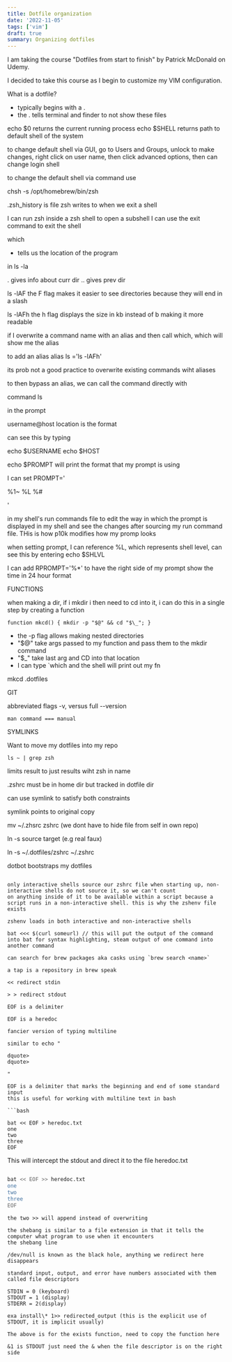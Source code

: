 ```yaml
---
title: Dotfile organization
date: '2022-11-05'
tags: ['vim']
draft: true
summary: Organizing dotfiles
---
```


I am taking the course "Dotfiles from start to finish" by Patrick McDonald on Udemy.

I decided to take this course as I begin to customize my VIM configuration.

What is a dotfile?

- typically begins with a .
- the . tells terminal and finder to not show these files

echo $0 returns the current running process
echo $SHELL returns path to default shell of the system

to change default shell via GUI, go to Users and Groups, unlock to make changes, right click on user name, then click advanced options, then can change login shell

to change the default shell via command use

chsh -s /opt/homebrew/bin/zsh

.zsh_history is file zsh writes to when we exit a shell

I can run zsh inside a zsh shell to open a subshell
I can use the exit command to exit the shell

which <command>

- tells us the location of the program

in ls -la

. gives info about curr dir
.. gives prev dir

ls -lAF the F flag makes it easier to see directories because they will end in a slash

ls -lAFh the h flag displays the size in kb instead of b making it more readable

if I overwrite a command name with an alias and then call which, which will show me the alias

to add an alias
alias ls ='ls -lAFh'

its prob not a good practice to overwrite existing commands wiht aliases

to then bypass an alias, we can call the command directly with

command ls

in the prompt

username@host location is the format

can see this by typing

echo $USERNAME
echo $HOST

echo $PROMPT
will print the format that my prompt is using

I can set PROMPT='

%1~ %L %#

'

in my shell's run commands file to edit the way in which the prompt is displayed in my shell and see the changes after sourcing my run command file. THis is how p10k modifies how my promp looks

when setting prompt, I can reference %L, which represents shell level, can see this by entering echo $SHLVL

I can add RPROMPT='%\*'
to have the right side of my prompt show the time in 24 hour format

FUNCTIONS

when making a dir, if i mkdir i then need to cd into it, i can do this in a single step by creating a function

`function mkcd() { mkdir -p "$@" && cd "$\_"; }`

- the -p flag allows making nested directories
- "$@" take args passed to my function and pass them to the mkdir command
- "$\_" take last arg and CD into that location
- I can type `which <fn name> and the shell will print out my fn

mkcd .dotfiles

GIT

abbreviated flags -v, versus full --version

`man command === manual`

SYMLINKS

Want to move my dotfiles into my repo

`ls ~ | grep zsh`

limits result to just results wiht zsh in name

.zshrc must be in home dir but tracked in dotfile dir

can use symlink to satisfy both constraints

symlink points to original copy

mv ~/.zhsrc zshrc (we dont have to hide file from self in own repo)

ln -s source target (e.g real faux)

ln -s ~/.dotfiles/zshrc ~/.zshrc

dotbot bootstraps my dotfiles

````

only interactive shells source our zshrc file when starting up, non-interactive shells do not source it, so we can't count
on anything inside of it to be available within a script because a script runs in a non-interactive shell. this is why the zshenv file
exists

zshenv loads in both interactive and non-interactive shells

bat <<< $(curl someurl) // this will put the output of the command into bat for syntax highlighting, steam output of one command into another command

can search for brew packages aka casks using `brew search <name>`

a tap is a repository in brew speak

<< redirect stdin

> > redirect stdout

EOF is a delimiter

EOF is a heredoc

fancier version of typing multiline

similar to echo "

dquote>
dquote>

"

EOF is a delimiter that marks the beginning and end of some standard input
this is useful for working with multiline text in bash

```bash

bat << EOF > heredoc.txt
one
two
three
EOF
````

This will intercept the stdout and direct it to the file heredoc.txt

```bash

bat << EOF >> heredoc.txt
one
two
three
EOF
```

```
the two >> will append instead of overwriting

the shebang is similar to a file extension in that it tells the computer what program to use when it encounters
the shebang line

/dev/null is known as the black hole, anything we redirect here disappears

standard input, output, and error have numbers associated with them called file descriptors

STDIN = 0 (keyboard)
STDOUT = 1 (display)
STDERR = 2(display)

exa install\* 1>> redirected_output (this is the explicit use of STDOUT, it is implicit usually)

The above is for the exists function, need to copy the function here

&1 is STDOUT just need the & when the file descriptor is on the right side
```
